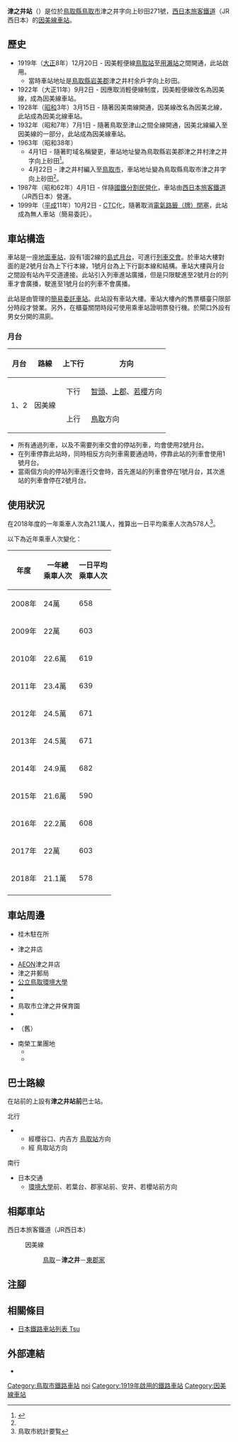 {{NoteTA
|T=zh-hans:津之井站;zh-hk:津之井站;zh-tw:津之井車站;
|1=zh-hans:津之井站;zh-hk:津之井站;zh-tw:津之井車站;
}}
{{Infobox station
|公司色 = #0072bc
|站名 = 津之井
|圖片 = TsunoiStation.jpg
|圖片說明 = 車站大樓（2009年3月29日）
|日文原名 = 津ノ井
|平假名 = つのい
|羅馬拼音 = Tsunoi
|副站名 = 
|電報略號 = ノイ
|所在地 = {{JPN}}[[鳥取縣|鳥取縣]][[鳥取市|鳥取市]]津之井字向上砂田271號
|座標 = {{coord|35|27|40.82|N|134|14|55.52|E|type:railwaystation_region:JP-24|display=inline,title}}
|車站構造 = [[地面車站|地面車站]]
|月台配置 = 1面2線
|啟用年月日 = 1919年（[[大正|大正]]8年）12月20日
|廢站年月日 = 
|乘客人數 = 
|上下車人次 = 578
|統計年度 = 2018
|轉車 = 
|全寬備註 = [[簡易委託車站|簡易委託車站]]<br/>設有{{Translink|ja|駅収入管理システム|車站收入管理系統|POS終端}}
|adjacent = {{Adjacent stations|system=西日本旅客鐵道|line=SB|left=鳥取|right=東郡家|note-left=4.3km|note-mid=距離[[鳥取站|鳥取]]4.3km|note-right=3.9km}}
}}
'''津之井站'''（{{jpn|j=津ノ井駅|hg=つのいえき|rm=Tsunoi eki|f=y}}）是位於[[鳥取縣|鳥取縣]][[鳥取市|鳥取市]]津之井字向上砂田271號，[[西日本旅客鐵道|西日本旅客鐵道]]（JR西日本）的[[因美線|因美線]][[鐵路車站|車站]]。

== 歷史 ==
* 1919年（[[大正|大正]]8年）12月20日 - 因美輕便線[[鳥取站|鳥取站]]至[[用瀨站|用瀨站]]之間開通，此站啟用。
** 當時車站地址是[[鳥取縣|鳥取縣]][[岩美郡|岩美郡]]津之井村余戶字向上砂田。
* 1922年（大正11年）9月2日 - 因應取消輕便線制度，因美輕便線改名為因美線，成為因美線車站。
* 1928年（[[昭和|昭和]]3年）3月15日 - 隨著因美南線開通，因美線改名為因美北線，此站成為因美北線車站。
* 1932年（昭和7年）7月1日 - 隨著鳥取至津山之間全線開通，因美北線編入至因美線的一部分，此站成為因美線車站。
* 1963年（昭和38年）
** 4月1日 - 隨著町域名稱變更，車站地址變為鳥取縣岩美郡津之井村津之井字向上砂田<ref name="tottorishihou_19630505">{{Cite journal |url=http://www.city.tottori.lg.jp/archives/shihou/img/pr/S380505.pdf |title=鳥取市と津ノ井村が合併 |journal=鳥取市報 |publisher=鳥取市政廳 |date=1963-05-05 |issue=133 |page=2 |format=PDF |accessdate=2019-10-21 |language=ja |archive-date=2019-10-20 |archive-url=https://web.archive.org/web/20191020160944/http://www.city.tottori.lg.jp/archives/shihou/img/pr/S380505.pdf |dead-url=no }}</ref>。
** 4月22日 - 津之井村編入至[[鳥取市|鳥取市]]，車站地址變為鳥取縣鳥取市津之井字向上砂田<ref name="tottorishihou_19630505" />。
* 1987年（昭和62年）4月1日 - 伴隨[[國鐵分割民營化|國鐵分割民營化]]，車站由[[西日本旅客鐵道|西日本旅客鐵道]]（JR西日本）營運。
* 1999年（[[平成|平成]]11年）10月2日 - [[中央控制行車|CTC]]化，隨著取消[[閉塞_(鐵路)#电气路签（牌）闭塞|電氣路籤（牌）閉塞]]，此站成為無人車站（簡易委託）。

== 車站構造 ==
車站是一座[[地面車站|地面車站]]，設有1面2線的[[島式月台|島式月台]]，可進行[[列車交會|列車交會]]。於車站大樓對面的是2號月台為上下行本線，1號月台為上下行副本線和{{Translink|ja|一線スルー|一線通過}}結構。車站大樓與月台之間設有站內平交道連接。此站引入列車進站廣播，但是只限駛進至2號月台的列車才會廣播，駛進至1號月台的列車不會廣播。

此站是由{{Translink|ja|鳥取鉄道部|鳥取鐵道部}}管理的[[簡易委託車站|簡易委託車站]]。此站設有車站大樓。車站大樓內的售票櫃臺只限部分時段才營業。另外，在櫃臺關閉時段可使用乘車站證明票發行機。於閘口外設有男女分開的濕廁。

=== 月台 ===
{| rules="rows" class="wikitable"
!月台!!路線!!上下行!!方向
|-
! rowspan=2 | 1、2
| rowspan=2 | {{JR西路線記号|S|B}} 因美線
| style="text-align:center" | 下行
| [[智頭站|智頭]]、[[上郡站|上郡]]、[[若櫻站|若櫻]]方向
|-
| style="text-align:center" | 上行
| [[鳥取站|鳥取]]方向
|}

*所有通過列車，以及不需要列車交會的停站列車，均會使用2號月台。
*在列車停靠此站時，同時相反方向列車需要通過時，停靠此站的列車會使用1號月台。
*當兩個方向的停站列車進行交會時，首先進站的列車會停在1號月台，其次進站的列車會停在2號月台。
== 使用狀況 ==
在2018年度的一年乘車人次為21.1萬人，推算出一日平均乘車人次為578人<ref>鳥取市統計要覧</ref>。

以下為近年乘車人次變化：
{| class="wikitable" style="text-align:right;"
|-
! 年度 !! 一年總<br />乘車人次<br /> !! 一日平均<br />乘車人次
|-
| 2008年 || 24萬 || 658
|-
| 2009年 || 22萬 || 603
|-
| 2010年 || 22.6萬 || 619
|-
| 2011年 || 23.4萬 || 639
|-
| 2012年 || 24.5萬 || 671
|-
| 2013年 || 24.5萬 || 671
|-
| 2014年 || 24.9萬 || 682
|-
| 2015年 || 21.6萬 || 590
|-
| 2016年 || 22.2萬 || 608
|-
| 2017年 || 22萬 || 603
|-
| 2018年 || 21.1萬 || 578
|-
|}
== 車站周邊 ==
*{{Translink|ja|鳥取警察署|鳥取警署}}桂木駐在所
*{{Translink|ja|エスマート (鳥取県)|S mart}}津之井店
*[[AEON|AEON]]津之井店
*津之井郵局
*[[公立鳥取環境大學|公立鳥取環境大學]]
*{{Translink|ja|鳥取県立鳥取工業高等学校|鳥取縣立鳥取工業高等學校}}
*{{Translink|ja|鳥取市立津ノ井小学校|鳥取市立津之井小學}}
*鳥取市立津之井保育園
*{{Translink|ja|鳥取県道194号津ノ井国府線|鳥取縣道194號津之井國府線}}
*{{Translink|ja|鳥取県道323号若葉台東町線|鳥取縣道323号若葉台東町線}}（舊{{Translink|ja|国道29号|國道29號}}）
*南榮工業團地
**{{Translink|ja|大鳥機工}}
**{{Translink|ja|日本セラミック|日本陶瓷器}}

== 巴士路線 ==
在站前的{{Translink|ja|鳥取県道323号若葉台東町線|鳥取縣道323号若葉台東町線}}上設有'''津之井站前'''巴士站。
;北行
*{{Translink|ja|日本交通 (鳥取)|日本交通 (鳥取)|日本交通}}
**經櫻谷口、内吉方 [[鳥取站|鳥取站]]方向
**經{{Translink|ja|鳥取市立病院|鳥取市立醫院|市立醫院}} 鳥取站方向
;南行
*日本交通
**[[公立鳥取環境大學|環境大學]]前、若葉台、郡家站前、安井、若櫻站前方向

== 相鄰車站 ==
; 西日本旅客鐵道（JR西日本）
: {{JR西路線記号|S|B}} 因美線
:: [[鳥取站|鳥取]]－'''津之井'''－[[東郡家站|東郡家]]
== 注腳 ==
{{Reflist}}
== 相關條目 ==
* [[日本鐵路車站列表_Tsu|日本鐵路車站列表 Tsu]]
== 外部連結 ==
* {{外部連結/JR西日本車站|0641401|津之井}}{{ja icon}}
{{因美線|mode=1}}
{{DEFAULTSORT:Tsunoi}}
[[Category:鳥取市鐵路車站|Category:鳥取市鐵路車站]]
[[Category:日本鐵路車站_Tsu|noi]]
[[Category:1919年啟用的鐵路車站|Category:1919年啟用的鐵路車站]]
[[Category:因美線車站|Category:因美線車站]]